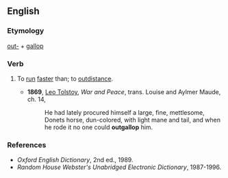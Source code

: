 ==English==

===Etymology===
[[out-]] + [[gallop]]

===Verb===
{{en-verb}}

# {{context|transitive|especially of horses or riders|lang=en}} To [[run]] [[fast]]er than; to [[outdistance]].
#*'''1869''', [[w:Leo_Tolstoy|Leo Tolstoy]], ''War and Peace'', trans. Louise and Aylmer Maude, ch. 14,
#*:He had lately procured himself a large, fine, mettlesome, Donets horse, dun-colored, with light mane and tail, and when he rode it no one could '''outgallop''' him.

===References===
*''Oxford English Dictionary'', 2nd ed., 1989.
*''Random House Webster's Unabridged Electronic Dictionary'', 1987-1996.